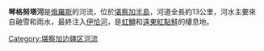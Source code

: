 '''琴格努塔河'''是[[俄羅斯|俄羅斯]]的河流，位於[[堪察加半島|堪察加半島]]，河道全長約13公里，河水主要來自融雪和雨水，最終注入[[伊恰河|伊恰河]]，是[[虹鱒|虹鱒]]和[[遠東紅點鮭|遠東紅點鮭]]的棲息地。

{{Russia-geo-stub}}

[[Category:堪察加边疆区河流|Category:堪察加边疆区河流]]